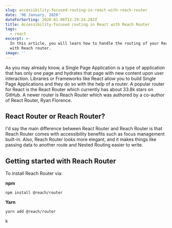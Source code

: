 ```yaml
---
slug: accessibility-focused-routing-in-react-with-reach-router
date: '06 January, 2020'
dateForSorting: 2020-01-06T12:29:24.282Z
title: Accessibility-focused routing in React with Reach Router
tags:
  - react
excerpt: >-
  In this article, you will learn how to handle the routing of your React SPAs
  with Reach router.
image: ''
---
```

As you may already know, a Single Page Application is a type of application that has only one page and hydrates that page with new content upon user interaction. Libraries or Frameworks like React allow you to build Single Page Applications and they do so with the help of a router. A popular router for React is the React Router which currently has about 33.8k stars on GitHub. A newer router is Reach Router which was authored by a co-author of React Router, Ryan Florence. 

## React Router or Reach Router?

I'd say the main difference between React Router and Reach Router is that Reach Router comes with accessibility benefits such as focus management built-in. Also, Reach Router looks more elegant, and it makes things like passing data to another route and Nested Routing easier to write.

## Getting started with Reach Router

To install Reach Router via:

**npm**

```
npm install @reach/router
```
**Yarn**

```
yarn add @reach/router
```
k
